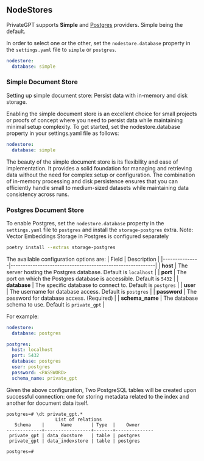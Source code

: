 ## NodeStores
PrivateGPT supports **Simple** and [Postgres](https://www.postgresql.org/) providers. Simple being the default.

In order to select one or the other, set the `nodestore.database` property in the `settings.yaml` file to `simple` or `postgres`.

```yaml
nodestore:
  database: simple
```

### Simple Document Store

Setting up simple document store: Persist data with in-memory and disk storage.

Enabling the simple document store is an excellent choice for small projects or proofs of concept where you need to persist data while maintaining minimal setup complexity. To get started, set the nodestore.database property in your settings.yaml file as follows:

```yaml
nodestore:
  database: simple
```
The beauty of the simple document store is its flexibility and ease of implementation. It provides a solid foundation for managing and retrieving data without the need for complex setup or configuration. The combination of in-memory processing and disk persistence ensures that you can efficiently handle small to medium-sized datasets while maintaining data consistency across runs.

### Postgres Document Store

To enable Postgres, set the `nodestore.database` property in the `settings.yaml` file to `postgres` and install the `storage-postgres` extra.  Note: Vector Embeddings Storage in Postgres is configured separately

```bash
poetry install --extras storage-postgres
```

The available configuration options are:
| Field         | Description                                               |
|---------------|-----------------------------------------------------------|
| **host**      | The server hosting the Postgres database. Default is `localhost` |
| **port**      | The port on which the Postgres database is accessible. Default is `5432` |
| **database**  | The specific database to connect to. Default is `postgres` |
| **user**      | The username for database access. Default is `postgres` |
| **password**  | The password for database access. (Required)            |
| **schema_name** | The database schema to use. Default is `private_gpt`       |

For example:
```yaml
nodestore:
  database: postgres

postgres:
  host: localhost
  port: 5432
  database: postgres
  user: postgres
  password: <PASSWORD>
  schema_name: private_gpt
```

Given the above configuration, Two PostgreSQL tables will be created upon successful connection: one for storing metadata related to the index and another for document data itself.

```
postgres=# \dt private_gpt.*
                  List of relations
   Schema    |      Name       | Type  |    Owner     
-------------+-----------------+-------+--------------
 private_gpt | data_docstore   | table | postgres
 private_gpt | data_indexstore | table | postgres

postgres=# 
```
